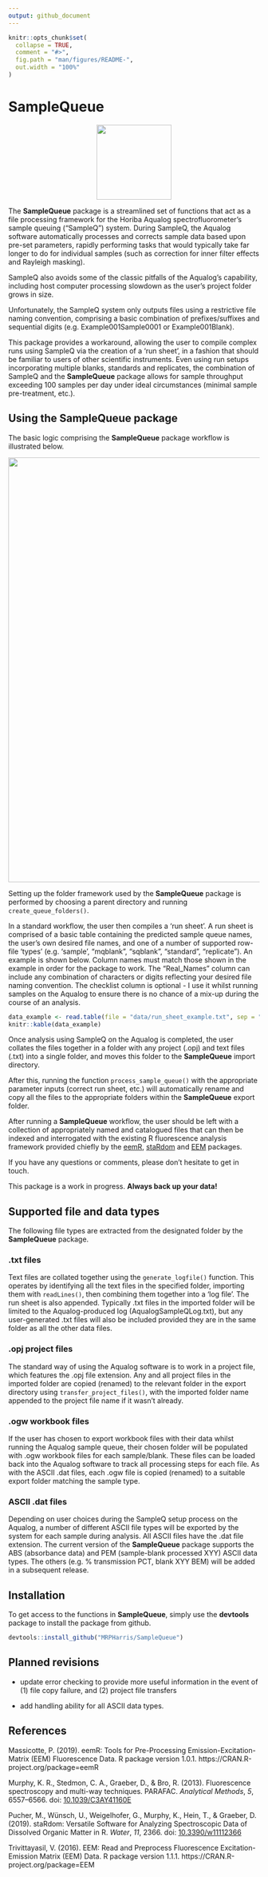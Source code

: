```yaml
---
output: github_document
---
```


<!-- README.md is generated from README.Rmd. Please edit that file -->

```r
knitr::opts_chunk$set(
  collapse = TRUE,
  comment = "#>",
  fig.path = "man/figures/README-",
  out.width = "100%"
)
```

# SampleQueue
<p align="center">
  <img src="man/figures/sample queue logo v1.png" height="150px" />
</p>

<!-- badges: start -->

<!-- badges: end -->

The **SampleQueue** package is a streamlined set of functions that act as a file processing framework for the Horiba Aqualog spectrofluorometer's sample queuing ("SampleQ") system. During SampleQ, the Aqualog software automatically processes and corrects sample data based upon pre-set parameters, rapidly performing tasks that would typically take far longer to do for individual samples (such as correction for inner filter effects and Rayleigh masking). 

SampleQ also avoids some of the classic pitfalls of the Aqualog's capability, including host computer processing slowdown as the user's project folder grows in size. 

Unfortunately, the SampleQ system only outputs files using a restrictive file naming convention, comprising a basic combination of prefixes/suffixes and sequential digits (e.g. Example001Sample0001 or Example001Blank). 

This package provides a workaround, allowing the user to compile complex runs using SampleQ via the creation of a 'run sheet', in a fashion that should be familiar to users of other scientific instruments. Even using run setups incorporating multiple blanks, standards and replicates, the combination of SampleQ and the **SampleQueue** package allows for sample throughput exceeding 100 samples per day under ideal circumstances (minimal sample pre-treatment, etc.). 

## Using the SampleQueue package

The basic logic comprising the **SampleQueue** package workflow is illustrated below.

<p align="center">
  <img src="man/figures/workflow example v1.png" height="850px" />
</p>

Setting up the folder framework used by the **SampleQueue** package is performed by choosing a parent directory and running `create_queue_folders()`. 

In a standard workflow, the user then compiles a 'run sheet'. A run sheet is comprised of a basic table containing the predicted sample queue names, the user's own desired file names, and one of a number of supported row-file 'types' (e.g. 'sample', "mqblank", "sqblank", "standard", "replicate"). An example is shown below. Column names must match those shown in the example in order for the package to work. The "Real_Names" column can include any combination of characters or digits reflecting your desired file naming convention. The checklist column is optional - I use it whilst running samples on the Aqualog to ensure there is no chance of a mix-up during the course of an analysis. 

```r
data_example <- read.table(file = "data/run_sheet_example.txt", sep = "\t", header = TRUE)
knitr::kable(data_example)
```

Once analysis using SampleQ on the Aqualog is completed, the user collates the files together in a folder with any project (.opj) and text files (.txt) into a single folder, and moves this folder to the **SampleQueue** import directory.

After this, running the function `process_sample_queue()` with the appropriate parameter inputs (correct run sheet, etc.) will automatically rename and copy all the files to the appropriate folders within the **SampleQueue** export folder. 

After running a **SampleQueue** workflow, the user should be left with a collection of appropriately named and catalogued files that can then be indexed and interrogated with the existing R fluorescence analysis framework provided chiefly by the [eemR](https://cran.r-project.org/web/packages/eemR/index.html), [staRdom](https://github.com/MatthiasPucher/staRdom) and [EEM](https://CRAN.R-project.org/package=EEM) packages.

If you have any questions or comments, please don't hesitate to get in touch.

This package is a work in progress. **Always back up your data!**

## Supported file and data types

The following file types are extracted from the designated folder by the **SampleQueue** package.

### .txt files

Text files are collated together using the `generate_logfile()` function. This operates by identifying all the text files in the specified folder, importing them with `readLines()`, then combining them together into a 'log file'. The run sheet is also appended. Typically .txt files in the imported folder will be limited to the Aqualog-produced log (AqualogSampleQLog.txt), but any user-generated .txt files will also be included provided they are in the same folder as all the other data files.

### .opj project files

The standard way of using the Aqualog software is to work in a project file, which features the .opj file extension. Any and all project files in the imported folder are copied (renamed) to the relevant folder in the export directory using `transfer_project_files()`, with the imported folder name appended to the project file name if it wasn't already. 

### .ogw workbook files

If the user has chosen to export workbook files with their data whilst running the Aqualog sample queue, their chosen folder will be populated with .ogw workbook files for each sample/blank. These files can be loaded back into the Aqualog software to track all processing steps for each file. As with the ASCII .dat files, each .ogw file is copied (renamed) to a suitable export folder matching the sample type. 

### ASCII .dat files

Depending on user choices during the SampleQ setup process on the Aqualog, a number of different ASCII file types will be exported by the system for each sample during analysis. All ASCII files have the .dat file extension. The current version of the **SampleQueue** package supports the ABS (absorbance data) and PEM (sample-blank processed XYY) ASCII data types. The others (e.g. % transmission PCT, blank XYY BEM) will be added in a subsequent release. 

## Installation

To get access to the functions in **SampleQueue**, simply use the **devtools** package to install the package from github.

```r
devtools::install_github("MRPHarris/SampleQueue")
```

## Planned revisions

- update error checking to provide more useful information in the event of (1) file copy failure, and (2) project file transfers

- add handling ability for all ASCII data types. 

## References

Massicotte, P. (2019). eemR: Tools for Pre-Processing Emission-Excitation-Matrix (EEM) Fluorescence Data. R
  package version 1.0.1. https://CRAN.R-project.org/package=eemR

Murphy, K. R., Stedmon, C. A., Graeber, D., & Bro, R. (2013). Fluorescence spectroscopy and multi-way techniques. PARAFAC. _Analytical Methods_, *5*, 6557–6566. doi: [10.1039/C3AY41160E](https://doi.org/10.1039/C3AY41160E)

Pucher, M., Wünsch, U., Weigelhofer, G., Murphy, K., Hein, T., & Graeber, D. (2019). staRdom: Versatile Software for Analyzing Spectroscopic Data of Dissolved Organic Matter in R. _Water_, *11*, 2366. doi: [10.3390/w11112366](https://doi.org/10.3390/w11112366)

Trivittayasil, V. (2016). EEM: Read and Preprocess Fluorescence Excitation-Emission Matrix (EEM) Data. R package
  version 1.1.1. https://CRAN.R-project.org/package=EEM
